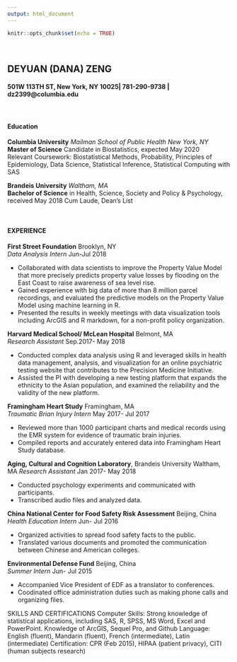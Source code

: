```yaml
---
output: html_document
---
```


```r
knitr::opts_chunk$set(echo = TRUE)
```

 &nbsp;
  &nbsp;
  
  
## DEYUAN (DANA) ZENG
#### 501W 113TH ST, New York, NY 10025| 781-290-9738 | dz2399@columbia.edu

 &nbsp;
  &nbsp;
  
#### Education
__Columbia University__  _Mailman School of Public Health New York, NY_  
__Master of Science__ Candidate in Biostatistics, expected May 2020  
Relevant Coursework: Biostatistical Methods, Probability, Principles of Epidemiology, Data Science, Statistical Inference, Statistical Computing with SAS

__Brandeis University__  _Waltham, MA_  
__Bachelor of Science__ in Health, Science, Society and Policy & Psychology, received May 2018
Cum Laude, Dean’s List

 &nbsp;
  &nbsp;
  
#### EXPERIENCE
__First Street Foundation__ 							Brooklyn, NY  
_Data Analysis Intern_						Jun-Jul 2018  

*	Collaborated with data scientists to improve the Property Value Model that more precisely predicts property value losses by flooding on the East Coast to raise awareness of sea level rise.  
*	Gained experience with big data of more than 8 million parcel recordings, and evaluated the predictive models on the Property Value Model using machine learning in R.  
*	Presented the results in weekly meetings with data visualization tools including ArcGIS and R markdown, for a non-profit policy organization.  

__Harvard Medical School/ McLean Hospital__					Belmont, MA  
_Research Assistant_								Sep.2017- May 2018  

*	Conducted complex data analysis using R and leveraged skills in health data management, analysis, and visualization for an online psychiatric testing website that contributes to the Precision Medicine Initiative.  
*	Assisted the PI with developing a new testing platform that expands the ethnicity to the Asian population, and examined the reliability and the validity of the new platform.  

__Framingham Heart Study__							Framingham, MA  	 
_Traumatic Brian Injury Intern_						May 2017- Jul 2017  

*	Reviewed more than 1000 participant charts and medical records using the EMR system for evidence of traumatic brain injuries.  
*	Compiled reports and accurately entered data into Framingham Heart Study database.  

__Aging, Cultural and Cognition Laboratory__, Brandeis University		Waltham, MA      _Research Assistant_ 								Jan 2017- May 2018  

* Conducted psychology experiments and communicated with participants.  
* Transcribed audio files and analyzed data.

__China National Center for Food Safety Risk Assessment__			Beijing, China  
_Health Education Intern_							Jun- Jul 2016  

* Organized activities to spread food safety facts to the public.  
* Translated various documents and promoted the communication between Chinese and American colleges.  

__Environmental Defense Fund__											Beijing, China  
_Summer Intern_								 						Jun- Jul 2015  

*	Accompanied Vice President of EDF as a translator to conferences.  
*	Coodinated office administration duties such as making phone calls and organizing files.  

SKILLS AND CERTIFICATIONS 
Computer Skills: Strong knowledge of statistical applications, including SAS, R, SPSS, MS Word, Excel and PowerPoint. Knowledge of ArcGIS, Sequel Pro, and Github
Language: English (fluent), Mandarin (fluent), French (intermediate), Latin (intermediate)
Certification: CPR (Feb 2015), HIPAA (patient privacy), CITI (human subjects research)
